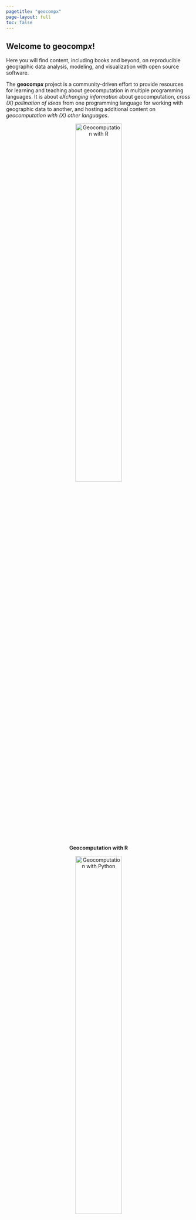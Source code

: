 ```yaml
---
pagetitle: "geocompx"
page-layout: full
toc: false
---
```

## Welcome to **geocomp*x***!

::: {.justify}

Here you will find content, including books and beyond, on reproducible geographic data analysis, modeling, and visualization with open source software.

The **geocomp*x*** project is a community-driven effort to provide resources for learning and teaching about geocomputation in multiple programming languages.
It is about *eXchanging information* about geocomputation, *cross (X) pollination of ideas* from one programming language for working with geographic data to another, and hosting additional content on *geocomputation with (X) other languages*.

:::

::: {.grid .justify}

::: {.g-col-12 .g-col-md-6}
<center>
<a href="https://r.geocompx.org/"><img alt="Geocomputation with R" width=50% src="static/img/book_cover_r2.jpg"/></a>

**Geocomputation with R**
</center>
:::

::: {.g-col-12 .g-col-md-6}
<center>
<a href="https://py.geocompx.org/"><img alt="Geocomputation with Python" width=50% src="static/img/book_cover_py_tmp_small.png"/></a>

**Geocomputation with Python**
</center>
:::

:::

The project and this website evolved from the website originally created to host content around [Geocomputation with R](https://r.geocompx.org/). 
Since the publication of that book in 2019, the community around the book has grown and now includes a nascent 'geocompy' community and the associated [Geocomputation with Python](https://py.geocompx.org/) open source book project.
It became clear that the 'geocompr' name was no longer appropriate for the more multi-lingual nature of the project. 

<!--mastodon metadata-->
<link href="https://fosstodon.org/@nowosad" rel="me" />
